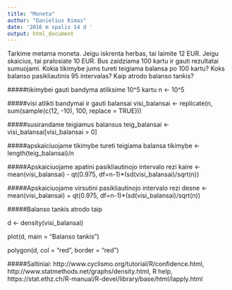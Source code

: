 ---
title: "Moneta"
author: "Danielius Rimas"
date: '2016 m spalis 14 d '
output: html_document
---
Tarkime metama moneta. Jeigu iskrenta herbas, tai laimite $12$ EUR. Jeigu skaicius, tai pralosiate $10$ EUR. Bus zaidziama $100$ kartu ir gauti rezultatai sumuojami. Kokia tikimybe jums tureti teigiama balansa po $100$ kartu? Koks balanso pasikliautinis $95%$ intervalas? Kaip atrodo balanso tankis?

#####tikimybei gauti bandyma atliksime 10^5 kartu 
n <- 10^5

#####visi atlikti bandymai ir gauti balansai
visi_balansai <- replicate(n, sum(sample(c(12, -10), 100, replace = TRUE)))

#####susirandame teigiamus balansus
teig_balansai <- visi_balansai[visi_balansai > 0]

#####apskaiciuojame tikimybe tureti teigiama balansa
tikimybe <- length(teig_balansai)/n

#####Apskaiciuojame apatini pasikliautinojo intervalo rezi
kaire <- mean(visi_balansai) - qt(0.975, df=n-1)*(sd(visi_balansai)/sqrt(n))

#####Apskaiciuojame virsutini pasikliautinojo intervalo rezi
desne <- mean(visi_balansai) + qt(0.975, df=n-1)*(sd(visi_balansai)/sqrt(n))

#####Balanso tankis atrodo taip

d <- density(visi_balansai)

plot(d, main = "Balanso tankis")

polygon(d, col = "red", border = "red")

#####Saltiniai: http://www.cyclismo.org/tutorial/R/confidence.html, http://www.statmethods.net/graphs/density.html, R help, https://stat.ethz.ch/R-manual/R-devel/library/base/html/lapply.html

